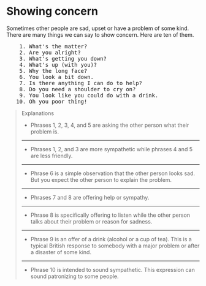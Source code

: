 # Showing concern

Sometimes other people are sad, upset or have a problem of some kind. There are many things we can say to show concern. Here are ten of them.

<pre className="text-xl font-semibold font-sans leading-3">
    1. What's the matter?
    2. Are you alright?
    3. What's getting you down?
    4. What's up (with you)?
    5. Why the long face?
    6. You look a bit down.
    7. Is there anything I can do to help?
    8. Do you need a shoulder to cry on?
    9. You look like you could do with a drink.
   10. Oh you poor thing!
</pre>

> Explanations
>
> - Phrases 1, 2, 3, 4, and 5 are asking the other person what their problem is.
>
> ---
>
> - Phrases 1, 2, and 3 are more sympathetic while phrases 4 and 5 are less friendly.
>
> ---
>
> - Phrase 6 is a simple observation that the other person looks sad. But you expect the other person to explain the problem.
>
> ---
>
> - Phrases 7 and 8 are offering help or sympathy.
>
> ---
>
> - Phrase 8 is specifically offering to listen while the other person talks about their problem or reason for sadness.
>
> ---
>
> - Phrase 9 is an offer of a drink (alcohol or a cup of tea). This is a typical British response to somebody with a major problem or after a disaster of some kind.
>
> ---
>
> - Phrase 10 is intended to sound sympathetic. This expression can sound patronizing to some people.
